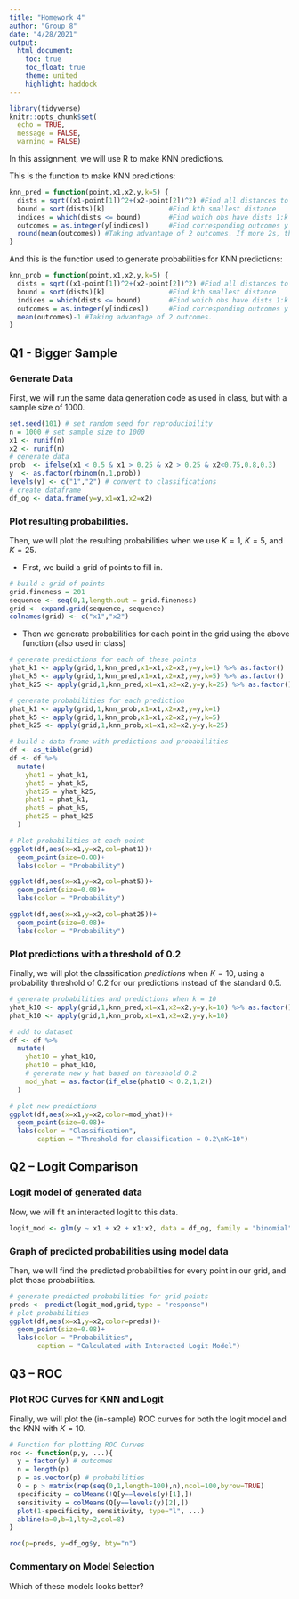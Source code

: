 ```yaml
---
title: "Homework 4"
author: "Group 8"
date: "4/28/2021"
output: 
  html_document:
    toc: true 
    toc_float: true
    theme: united
    highlight: haddock
---
```


```r
library(tidyverse)
knitr::opts_chunk$set(
  echo = TRUE,
  message = FALSE,
  warning = FALSE)
```

In this assignment, we will use R to make KNN predictions.  

This is the function to make KNN predictions:
```r
knn_pred = function(point,x1,x2,y,k=5) {
  dists = sqrt((x1-point[1])^2+(x2-point[2])^2) #Find all distances to current obs
  bound = sort(dists)[k]                #Find kth smallest distance
  indices = which(dists <= bound)       #Find which obs have dists 1:k
  outcomes = as.integer(y[indices])     #Find corresponding outcomes y
  round(mean(outcomes)) #Taking advantage of 2 outcomes. If more 2s, this gives 2, if more 1s this gives 1.
}
```

And this is the function used to generate probabilities for KNN predictions: 
```r
knn_prob = function(point,x1,x2,y,k=5) {
  dists = sqrt((x1-point[1])^2+(x2-point[2])^2) #Find all distances to current obs
  bound = sort(dists)[k]                #Find kth smallest distance
  indices = which(dists <= bound)       #Find which obs have dists 1:k
  outcomes = as.integer(y[indices])     #Find corresponding outcomes y
  mean(outcomes)-1 #Taking advantage of 2 outcomes.
}
```

  
## Q1 - Bigger Sample

### Generate Data
First, we will run the same data generation code as used in class, but with a sample size of 1000. 

```r
set.seed(101) # set random seed for reproducibility
n = 1000 # set sample size to 1000
x1 <- runif(n)
x2 <- runif(n)
# generate data
prob  <- ifelse(x1 < 0.5 & x1 > 0.25 & x2 > 0.25 & x2<0.75,0.8,0.3)
y  <- as.factor(rbinom(n,1,prob))
levels(y) <- c("1","2") # convert to classifications
# create dataframe
df_og <- data.frame(y=y,x1=x1,x2=x2)
```

### Plot resulting probabilities.  

Then, we will plot the resulting probabilities when we use $K=1$, $K=5$, and $K=25$.   

  * First, we build a grid of points to fill in.  
  
```r
# build a grid of points 
grid.fineness = 201
sequence <- seq(0,1,length.out = grid.fineness)
grid <- expand.grid(sequence, sequence)
colnames(grid) <- c("x1","x2")
```

  * Then we generate probabilities for each point in the grid using the above function (also used in class)
  
```r
# generate predictions for each of these points 
yhat_k1 <- apply(grid,1,knn_pred,x1=x1,x2=x2,y=y,k=1) %>% as.factor()
yhat_k5 <- apply(grid,1,knn_pred,x1=x1,x2=x2,y=y,k=5) %>% as.factor()
yhat_k25 <- apply(grid,1,knn_pred,x1=x1,x2=x2,y=y,k=25) %>% as.factor()

# generate probabilities for each prediction
phat_k1 <- apply(grid,1,knn_prob,x1=x1,x2=x2,y=y,k=1)
phat_k5 <- apply(grid,1,knn_prob,x1=x1,x2=x2,y=y,k=5)
phat_k25 <- apply(grid,1,knn_prob,x1=x1,x2=x2,y=y,k=25)

# build a data frame with predictions and probabilities 
df <- as_tibble(grid)
df <- df %>%
  mutate(
    yhat1 = yhat_k1,
    yhat5 = yhat_k5,
    yhat25 = yhat_k25,
    phat1 = phat_k1,
    phat5 = phat_k5,
    phat25 = phat_k25
  )
```

```r
# Plot probabilities at each point
ggplot(df,aes(x=x1,y=x2,col=phat1))+
  geom_point(size=0.08)+
  labs(color = "Probability")

ggplot(df,aes(x=x1,y=x2,col=phat5))+
  geom_point(size=0.08)+
  labs(color = "Probability")

ggplot(df,aes(x=x1,y=x2,col=phat25))+
  geom_point(size=0.08)+
  labs(color = "Probability")
```
  
### Plot predictions with a threshold of 0.2  

Finally, we will plot the classification *predictions* when $K=10$, using a probability threshold of 0.2 for our predictions instead of the standard 0.5. 

```r
# generate probabilities and predictions when k = 10 
yhat_k10 <- apply(grid,1,knn_pred,x1=x1,x2=x2,y=y,k=10) %>% as.factor()
phat_k10 <- apply(grid,1,knn_prob,x1=x1,x2=x2,y=y,k=10)

# add to dataset
df <- df %>%
  mutate(
    yhat10 = yhat_k10,
    phat10 = phat_k10,
    # generate new y hat based on threshold 0.2  
    mod_yhat = as.factor(if_else(phat10 < 0.2,1,2))
  )
```

```r
# plot new predictions
ggplot(df,aes(x=x1,y=x2,color=mod_yhat))+
  geom_point(size=0.08)+
  labs(color = "Classification", 
       caption = "Threshold for classification = 0.2\nK=10")
```

## Q2 -- Logit Comparison

### Logit model of generated data

Now, we will fit an interacted logit to this data.

```r
logit_mod <- glm(y ~ x1 + x2 + x1:x2, data = df_og, family = "binomial")
```

### Graph of predicted probabilities using model data
Then, we will find the predicted probabilities for every point in our grid, and plot those probabilities. 

```r
# generate predicted probabilities for grid points
preds <- predict(logit_mod,grid,type = "response")
# plot probabilities 
ggplot(df,aes(x=x1,y=x2,color=preds))+
  geom_point(size=0.08)+
  labs(color = "Probabilities", 
       caption = "Calculated with Interacted Logit Model")
```

## Q3 -- ROC

### Plot ROC Curves for KNN and Logit
Finally, we will plot the (in-sample) ROC curves for both the logit model and the KNN with $K=10$. 

```r
# Function for plotting ROC Curves
roc <- function(p,y, ...){
  y = factor(y) # outcomes
  n = length(p)
  p = as.vector(p) # probabilities
  Q = p > matrix(rep(seq(0,1,length=100),n),ncol=100,byrow=TRUE)
  specificity = colMeans(!Q[y==levels(y)[1],])
  sensitivity = colMeans(Q[y==levels(y)[2],])
  plot(1-specificity, sensitivity, type="l", ...)
  abline(a=0,b=1,lty=2,col=8)
}

roc(p=preds, y=df_og$y, bty="n")
```

### Commentary on Model Selection

Which of these models looks better? 


